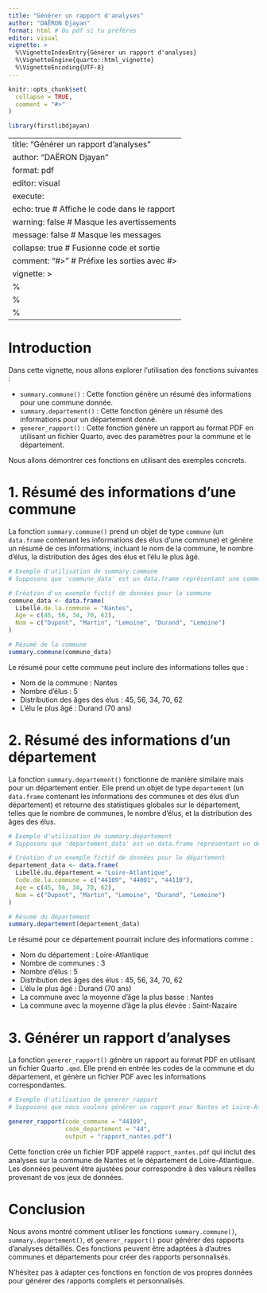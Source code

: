 ```yaml
---
title: "Générer un rapport d'analyses"
author: "DAËRON Djayan"
format: html # Ou pdf si tu préfères
editor: visual
vignette: >
  %\VignetteIndexEntry{Générer un rapport d'analyses}
  %\VignetteEngine{quarto::html_vignette}
  %\VignetteEncoding{UTF-8}
---
```



```r
knitr::opts_chunk$set(
  collapse = TRUE,
  comment = "#>"
)
```

```r
library(firstlibdjayan)
```

---
title: "Générer un rapport d'analyses"
author: "DAËRON Djayan"
format: pdf
editor: visual
execute:
  echo: true  # Affiche le code dans le rapport
  warning: false  # Masque les avertissements
  message: false  # Masque les messages
  collapse: true  # Fusionne code et sortie
  comment: "#>"  # Préfixe les sorties avec #>
vignette: >
  %\VignetteIndexEntry{Générer un rapport d'analyses}
  %\VignetteEngine{quarto::html_vignette}
  %\VignetteEncoding{UTF-8}
---

# Introduction

Dans cette vignette, nous allons explorer l'utilisation des fonctions suivantes :

- `summary.commune()` : Cette fonction génère un résumé des informations pour une commune donnée.
- `summary.departement()` : Cette fonction génère un résumé des informations pour un département donné.
- `generer_rapport()` : Cette fonction génère un rapport au format PDF en utilisant un fichier Quarto, avec des paramètres pour la commune et le département.

Nous allons démontrer ces fonctions en utilisant des exemples concrets.

# 1. Résumé des informations d'une commune

La fonction `summary.commune()` prend un objet de type `commune` (un `data.frame` contenant les informations des élus d'une commune) et génère un résumé de ces informations, incluant le nom de la commune, le nombre d'élus, la distribution des âges des élus et l'élu le plus âgé.

```r
# Exemple d'utilisation de summary.commune
# Supposons que 'commune_data' est un data.frame représentant une commune

# Création d'un exemple fictif de données pour la commune
commune_data <- data.frame(
  Libellé.de.la.commune = "Nantes",
  Age = c(45, 56, 34, 70, 62),
  Nom = c("Dupont", "Martin", "Lemoine", "Durand", "Lemoine")
)

# Résumé de la commune
summary.commune(commune_data)
```

Le résumé pour cette commune peut inclure des informations telles que :

- Nom de la commune : Nantes
- Nombre d'élus : 5
- Distribution des âges des élus : 45, 56, 34, 70, 62
- L'élu le plus âgé : Durand (70 ans)


# 2. Résumé des informations d'un département

La fonction `summary.departement()` fonctionne de manière similaire mais pour un département entier. Elle prend un objet de type `departement` (un `data.frame` contenant les informations des communes et des élus d'un département) et retourne des statistiques globales sur le département, telles que le nombre de communes, le nombre d'élus, et la distribution des âges des élus.

```r
# Exemple d'utilisation de summary.departement
# Supposons que 'departement_data' est un data.frame représentant un département

# Création d'un exemple fictif de données pour le département
departement_data <- data.frame(
  Libellé.du.département = "Loire-Atlantique",
  Code.de.la.commune = c("44109", "44001", "44110"),
  Age = c(45, 56, 34, 70, 62),
  Nom = c("Dupont", "Martin", "Lemoine", "Durand", "Lemoine")
)

# Résumé du département
summary.departement(departement_data)

```

Le résumé pour ce département pourrait inclure des informations comme :

- Nom du département : Loire-Atlantique
- Nombre de communes : 3
- Nombre d'élus : 5
- Distribution des âges des élus : 45, 56, 34, 70, 62
- L'élu le plus âgé : Durand (70 ans)
- La commune avec la moyenne d'âge la plus basse : Nantes
- La commune avec la moyenne d'âge la plus élevée : Saint-Nazaire


# 3. Générer un rapport d'analyses

La fonction `generer_rapport()` génère un rapport au format PDF en utilisant un fichier Quarto `.qmd`. Elle prend en entrée les codes de la commune et du département, et génère un fichier PDF avec les informations correspondantes.

```r
# Exemple d'utilisation de generer_rapport
# Supposons que nous voulons générer un rapport pour Nantes et Loire-Atlantique

generer_rapport(code_commune = "44109", 
                code_departement = "44", 
                output = "rapport_nantes.pdf")

```

Cette fonction crée un fichier PDF appelé `rapport_nantes.pdf` qui inclut des analyses sur la commune de Nantes et le département de Loire-Atlantique. Les données peuvent être ajustées pour correspondre à des valeurs réelles provenant de vos jeux de données.


# Conclusion

Nous avons montré comment utiliser les fonctions `summary.commune()`, `summary.departement()`, et `generer_rapport()` pour générer des rapports d'analyses détaillés. Ces fonctions peuvent être adaptées à d'autres communes et départements pour créer des rapports personnalisés.

N'hésitez pas à adapter ces fonctions en fonction de vos propres données pour générer des rapports complets et personnalisés.
